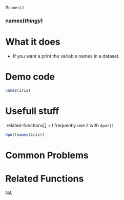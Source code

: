 #[`names()`]{.blue}
 
 
### [names]{.blue}(*thingy*){.center} 
 
# What it does 

+ If you want a print the variable names in a dataset.
  
 
# Demo code 

```r
names(iris)
```
  
 
# Usefull stuff 

.related-functions[]
+ I frequently use it with [`dput()`]{.blue}
```r
dput(names(iris))
```
  
 
# Common Problems 

  
 
# Related Functions 
NA  
